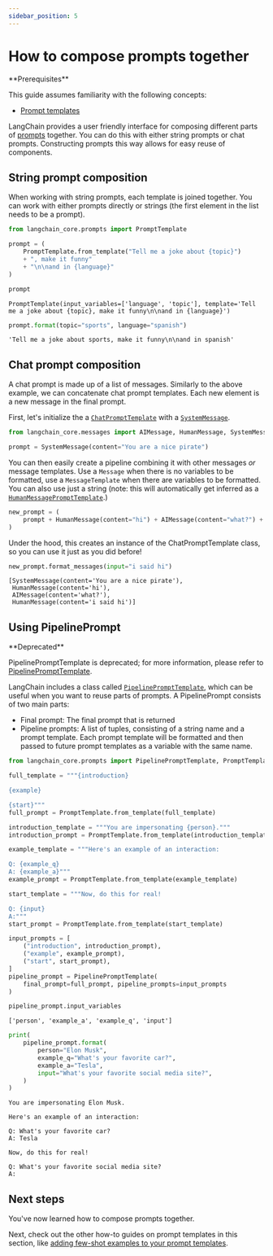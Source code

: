 ```yaml
---
sidebar_position: 5
---
```


# How to compose prompts together

<Info>
**Prerequisites**


This guide assumes familiarity with the following concepts:
- [Prompt templates](/oss/javascript/concepts/prompt_templates)

</Info>

LangChain provides a user friendly interface for composing different parts of [prompts](/oss/javascript/concepts/prompt_templates/) together. You can do this with either string prompts or chat prompts. Constructing prompts this way allows for easy reuse of components.

## String prompt composition

When working with string prompts, each template is joined together. You can work with either prompts directly or strings (the first element in the list needs to be a prompt).


```python
from langchain_core.prompts import PromptTemplate

prompt = (
    PromptTemplate.from_template("Tell me a joke about {topic}")
    + ", make it funny"
    + "\n\nand in {language}"
)

prompt
```



```output
PromptTemplate(input_variables=['language', 'topic'], template='Tell me a joke about {topic}, make it funny\n\nand in {language}')
```



```python
prompt.format(topic="sports", language="spanish")
```



```output
'Tell me a joke about sports, make it funny\n\nand in spanish'
```


## Chat prompt composition

A chat prompt is made up of a list of messages. Similarly to the above example, we can concatenate chat prompt templates. Each new element is a new message in the final prompt.

First, let's initialize the a [`ChatPromptTemplate`](https://python.langchain.com/api_reference/core/prompts/langchain_core.prompts.chat.ChatPromptTemplate.html) with a [`SystemMessage`](https://python.langchain.com/api_reference/core/messages/langchain_core.messages.system.SystemMessage.html).


```python
from langchain_core.messages import AIMessage, HumanMessage, SystemMessage

prompt = SystemMessage(content="You are a nice pirate")
```

You can then easily create a pipeline combining it with other messages *or* message templates.
Use a `Message` when there is no variables to be formatted, use a `MessageTemplate` when there are variables to be formatted. You can also use just a string (note: this will automatically get inferred as a [`HumanMessagePromptTemplate`](https://python.langchain.com/api_reference/core/prompts/langchain_core.prompts.chat.HumanMessagePromptTemplate.html).)


```python
new_prompt = (
    prompt + HumanMessage(content="hi") + AIMessage(content="what?") + "{input}"
)
```

Under the hood, this creates an instance of the ChatPromptTemplate class, so you can use it just as you did before!


```python
new_prompt.format_messages(input="i said hi")
```



```output
[SystemMessage(content='You are a nice pirate'),
 HumanMessage(content='hi'),
 AIMessage(content='what?'),
 HumanMessage(content='i said hi')]
```


## Using PipelinePrompt

<Warning>
**Deprecated**


PipelinePromptTemplate is deprecated; for more information, please refer to [PipelinePromptTemplate](https://python.langchain.com/api_reference/core/prompts/langchain_core.prompts.pipeline.PipelinePromptTemplate.html).

</Warning>

LangChain includes a class called [`PipelinePromptTemplate`](https://python.langchain.com/api_reference/core/prompts/langchain_core.prompts.pipeline.PipelinePromptTemplate.html), which can be useful when you want to reuse parts of prompts. A PipelinePrompt consists of two main parts:

- Final prompt: The final prompt that is returned
- Pipeline prompts: A list of tuples, consisting of a string name and a prompt template. Each prompt template will be formatted and then passed to future prompt templates as a variable with the same name.


```python
from langchain_core.prompts import PipelinePromptTemplate, PromptTemplate

full_template = """{introduction}

{example}

{start}"""
full_prompt = PromptTemplate.from_template(full_template)

introduction_template = """You are impersonating {person}."""
introduction_prompt = PromptTemplate.from_template(introduction_template)

example_template = """Here's an example of an interaction:

Q: {example_q}
A: {example_a}"""
example_prompt = PromptTemplate.from_template(example_template)

start_template = """Now, do this for real!

Q: {input}
A:"""
start_prompt = PromptTemplate.from_template(start_template)

input_prompts = [
    ("introduction", introduction_prompt),
    ("example", example_prompt),
    ("start", start_prompt),
]
pipeline_prompt = PipelinePromptTemplate(
    final_prompt=full_prompt, pipeline_prompts=input_prompts
)

pipeline_prompt.input_variables
```



```output
['person', 'example_a', 'example_q', 'input']
```



```python
print(
    pipeline_prompt.format(
        person="Elon Musk",
        example_q="What's your favorite car?",
        example_a="Tesla",
        input="What's your favorite social media site?",
    )
)
```
```output
You are impersonating Elon Musk.

Here's an example of an interaction:

Q: What's your favorite car?
A: Tesla

Now, do this for real!

Q: What's your favorite social media site?
A:
```
## Next steps

You've now learned how to compose prompts together.

Next, check out the other how-to guides on prompt templates in this section, like [adding few-shot examples to your prompt templates](/oss/javascript/how-to/few_shot_examples_chat).
